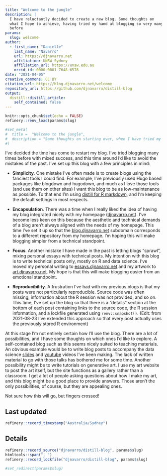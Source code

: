 ```yaml
---
title: "Welcome to the jungle"
description: | 
  I have reluctantly decided to create a new blog. Some thoughts on 
  what I hope to achieve, having tried my hand at blogging so very many times 
  before
params:
  slug: welcome
author:
  - first_name: "Danielle"
    last_name: "Navarro"
    url: https://djnavarro.net
    affiliation: UNSW Sydney
    affiliation_url: https://unsw.edu.au
    orcid_id: 0000-0001-7648-6578
date: "2021-04-05"
creative_commons: CC BY
citation_url: https://blog.djnavarro.net/welcome
repository_url: https://github.com/djnavarro/distill-blog
output:
  distill::distill_article:
    self_contained: false
---
```


<!--------------- my typical setup ----------------->

```r
knitr::opts_chunk$set(echo = FALSE)
refinery::renv_load(params$slug)
```

```r
#set_meta(
#  title =  "Welcome to the jungle", 
#  description = "Some thoughts on starting over, when I have tried my hand at blogging many times before"
#)
```


<!--------------- post begins here ----------------->

I've decided the time has come to restart my blog. I've tried blogging many times before with mixed success, and this time around I'd like to avoid the mistakes of the past. I've set up this blog with a few principles in mind:

- **Simplicity**. One mistake I've often made is to create blogs using the fanciest tools I could find. For example, I've previously used Hugo based packages like blogdown and hugodown, and much as I love those tools (and use them on other sites) I want this blog to be as low-maintenance as possible. To that end I'm using [distill for R markdown](https://rstudio.github.io/distill/), and I'm keeping the default settings in most respects.

- **Encapsulation**. There was a time when I really liked the idea of having my blog integrated nicely with my homepage ([djnavarro.net](https://djnavarro.net)). I've become less keen on this because the aesthetic and technical demands of a blog aren't always aligned with the needs of my homepage. This time I've set it up so that the [blog.djnavarro.net](https://blog.djnavarro.net) subdomain corresponds to a different repository from my homepage. I'm hoping this will make blogging simpler from a technical standpoint.

- **Focus**. Another mistake I have made in the past is letting blogs "sprawl", mixing personal essays with technical posts. My intention with this blog is to write technical posts only, mostly on R and data science. I've moved my personal writing to [essays.djnavarro.net](https://essays.djnavarro.net) and my artwork to [art.djnavarro.net](https://art.djnavarro.net). My hope is that this will make blogging easier from an emotional standpoint. 

- **Reproducibility**. A frustration I've had with my previous blogs is that my posts were not particularly reproducible. Source code was often missing, information about the R session was not provided, and so on. This time, I've set up the blog so that there is a "details" section at the bottom of each post containing links to the source code, the R session information, and a lockfile generated using `renv::snapshot()`. (Edit: from 2021-08-23 I've extended this approach so that every post actually uses the previously stored R environment)

At this stage I'm not entirely certain how I'll use the blog. There are a lot of possibilities, and I have some thoughts on which ones I'd like to explore. A self-contained blog such as this seems nicely suited to teaching materials. An obvious example would be to write blog posts to accompany the data science [slides](https://slides.djnavarro.net) and [youtube](https://youtube.djnavarro.net) videos I've been making. The lack of written material to go with those talks has bothered me for some time. Another possibility might be to write tutorials on generative art. I use my art website to post the art itself, but the site functions as a gallery rather than a classroom. I get a lot of people asking questions about how I make my art, and this blog might be a good place to provide answers. Those aren't the only possibilities, of course, but they are appealing ones.

Not sure how this will go, but fingers crossed! 



<!--------------- appendices go here ----------------->

## Last updated {.appendix}

```r
refinery::record_timestamp("Australia/Sydney")
```

## Details {.appendix}

```r
refinery::record_source("djnavarro/distill-blog", params$slug)
htmltools::span(", ")
refinery::record_lockfile("djnavarro/distill-blog", params$slug)
```

<!--------------- miscellanea ----------------->

```r
#set_redirect(params$slug)
```


